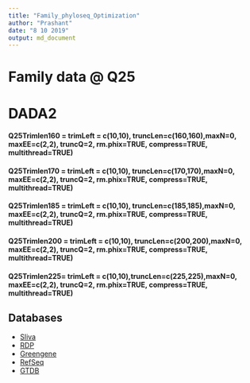 ```yaml
---
title: "Family_phyloseq_Optimization"
author: "Prashant"
date: "8 10 2019"
output: md_document
---
```



# **Family data @ Q25**
# DADA2
#### Q25Trimlen160 = trimLeft = c(10,10), truncLen=c(160,160),maxN=0, maxEE=c(2,2), truncQ=2, rm.phix=TRUE, compress=TRUE, multithread=TRUE)  <br>
#### Q25Trimlen170 = trimLeft = c(10,10), truncLen=c(170,170),maxN=0, maxEE=c(2,2), truncQ=2, rm.phix=TRUE, compress=TRUE, multithread=TRUE)  <br>
#### Q25Trimlen185 = trimLeft = c(10,10), truncLen=c(185,185),maxN=0, maxEE=c(2,2), truncQ=2, rm.phix=TRUE, compress=TRUE, multithread=TRUE)  <br>
#### Q25Trimlen200 = trimLeft = c(10,10), truncLen=c(200,200),maxN=0, maxEE=c(2,2), truncQ=2, rm.phix=TRUE, compress=TRUE, multithread=TRUE)  <br>
#### Q25Trimlen225= trimLeft = c(10,10),truncLen=c(225,225),maxN=0, maxEE=c(2,2), truncQ=2, rm.phix=TRUE, compress=TRUE, multithread=TRUE)  <br>
  

## Databases 
* [Sliva](https://zenodo.org/record/1172783#.XZtAbSBS-Uk)
* [RDP](https://zenodo.org/record/801828#.XZtAgyBS-Uk)
* [Greengene](https://zenodo.org/record/158955#.XZtApSBS-Uk)
* [RefSeq](https://zenodo.org/record/2541239#.XZtAzSBS-Uk)
* [GTDB](https://zenodo.org/record/2541239#.XZtA9yBS-Uk)



